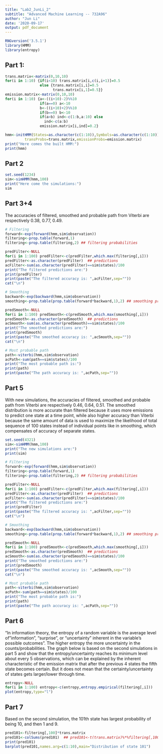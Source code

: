 ---
title: "Lab2_JunLi_2"
subtitle: "Advanced Machine Learning -- 732A96"
author: "Jun Li"
date: '2020-09-17'
output: pdf_document
---


```{r,eval=TRUE,echo=FALSE,warning=FALSE,message=FALSE}
RNGversion('3.5.1')
library(HMM)
library(entropy)
```


## Part 1: 
 

```{r,eval=TRUE,echo=TRUE,warning=FALSE}
trans.matrix<-matrix(0,10,10)
for(i in 1:10) {if(i<10) trans.matrix[i,c(i,i+1)]=0.5
                else {trans.matrix[i,i]=0.5
                      trans.matrix[i,1]=0.5}}  
emission.matrix<-matrix(0,10,10)
for(i in 1:10) {a<-((i+10)-2)%%10
                if(a==0) a<-10
                b<-((i+10)+2)%%10
                if(b==0) b<-10
                if(a>b) ind<-c(1:b,a:10) else 
                  ind<-c(a:b)
                emission.matrix[i,ind]=0.2}

hmm<-initHMM(States=as.character(c(1:10)),Symbols=as.character(c(1:10)),
         transProbs=trans.matrix,emissionProbs=emission.matrix)
print("Here comes the built HMM:")
print(hmm)
```

## Part 2


```{r,eval=TRUE,echo=TRUE,warning=FALSE}
set.seed(1234)
sim<-simHMM(hmm,100)
print("Here come the simulations:")
sim
```


## Part 3+4
The accuracies of filtered, smoothed and probable path from Viterbi are respectively 0.38, 0.77, 0.49.

```{r,eval=TRUE,echo=TRUE,warning=FALSE}
# Filtering
forward<-exp(forward(hmm,sim$observation))
filtering<-prop.table(forward,1)
filtering<-prop.table(filtering,2) ## filtering probabilities

predFilter<-NULL
for(i in 1:100) predFilter<-c(predFilter,which.max(filtering[,i]))
predFilter<-as.character(predFilter)  ## predictions
acFilter<-sum(as.character(predFilter)==sim$states)/100
print("The filtered predictions are:")
print(predFilter)
print(paste("The filtered accuracy is: ",acFilter,sep=""))
cat("\n")

# Smoothing
backward<-exp(backward(hmm,sim$observation))
smoothing<-prop.table(prop.table(forward*backward,1),2) ## smoothing probabilities

predSmooth<-NULL
for(i in 1:100) predSmooth<-c(predSmooth,which.max(smoothing[,i]))
predSmooth<-as.character(predSmooth)  ## predictions
acSmooth<-sum(as.character(predSmooth)==sim$states)/100
print("The smoothed predictions are:")
print(predSmooth)
print(paste("The smoothed accuracy is: ",acSmooth,sep=""))
cat("\n")

# Most probable path
path<-viterbi(hmm,sim$observation)
acPath<-sum(path==sim$states)/100
print("The most probable path is:")
print(path)
print(paste("The path accuracy is: ",acPath,sep=""))
```



## Part 5
With new simulations, the accuracies of filtered, smoothed and probable path from Viterbi are respectively 0.46, 0.64, 0.51. The smoothed distribution is more accurate than filtered because it uses more emissions to predict one state at a time point, while also higher accuracy than Viterbi because the same amount of data is used to maximize the likelihood of total sequence of 100 states instead of individual points like in smoothing, which compensates of accuracy of separate states.

```{r,eval=TRUE,echo=TRUE,warning=FALSE}
set.seed(4321)
sim<-simHMM(hmm,100)
print("The new simulations are:")
print(sim)

# Filtering
forward<-exp(forward(hmm,sim$observation))
filtering<-prop.table(forward,1)
filtering<-prop.table(filtering,2) ## filtering probabilities

predFilter<-NULL
for(i in 1:100) predFilter<-c(predFilter,which.max(filtering[,i]))
predFilter<-as.character(predFilter)  ## predictions
acFilter<-sum(as.character(predFilter)==sim$states)/100
print("The filtered predictions are:")
print(predFilter)
print(paste("The filtered accuracy is: ",acFilter,sep=""))
cat("\n")

# Smoothing
backward<-exp(backward(hmm,sim$observation))
smoothing<-prop.table(prop.table(forward*backward,1),2) ## smoothing probabilities

predSmooth<-NULL
for(i in 1:100) predSmooth<-c(predSmooth,which.max(smoothing[,i]))
predSmooth<-as.character(predSmooth)  ## predictions
acSmooth<-sum(as.character(predSmooth)==sim$states)/100
print("The smoothed predictions are:")
print(predSmooth)
print(paste("The smoothed accuracy is: ",acSmooth,sep=""))
cat("\n")

# Most probable path
path<-viterbi(hmm,sim$observation)
acPath<-sum(path==sim$states)/100
print("The most probable path is:")
print(path)
print(paste("The path accuracy is: ",acPath,sep=""))
```


## Part 6
"In information theory, the entropy of a random variable is the average level of "information", "surprise", or "uncertainty" inherent in the variable's possible outcomes". The higher entropy the more uncertainty in the counts/probabilities. The graph below is based on the second simulations in part 5 and show that the entropy/uncertainty reaches its minimum level about every 5 observations, which can be explained by the inherent characteristic of the emission matrix that after the previous 4 states the fifth state becomes certain. But it does not mean that the certainty/uncertainty of states gets larger/lower through time.


```{r,eval=TRUE,echo=TRUE,warning=FALSE}
entropy<-NULL
for(i in 1:100) entropy<-c(entropy,entropy.empirical(filtering[,i]))
plot(entropy,type="l")

```


## Part 7
Based on the second simulation, the 101th state has largest probability of being 10, and then 1 and 9.

```{r,eval=TRUE,echo=TRUE,warning=FALSE}
pred101<-filtering[,100]*trans.matrix
pred101<-colSums(pred101)  ## pred101<-t(trans.matrix)%*%filtering[,100]
print(pred101)
barplot(pred101,names.arg=c(1:10),main="Distribution of state 101")
```

